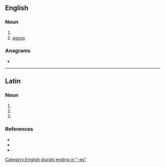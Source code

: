 ==English==

===Noun===
{{head|en|noun plural form}}

# {{plural of|agon|lang=en}}
# [[agons]]

===Anagrams===
* {{l|en|genoas}}

----

==Latin==

===Noun===
{{la-noun-form|agōnēs}}

# {{inflection of|agōn||nom|p|lang=la}}
# {{inflection of|agōn||acc|p|lang=la}}
# {{inflection of|agōn||voc|p|lang=la}}

===References===
* {{R:du Cange}}
* {{R:Peck}}
* {{R:Smith's Antiquities}}

[[Category:English plurals ending in "-es"]]